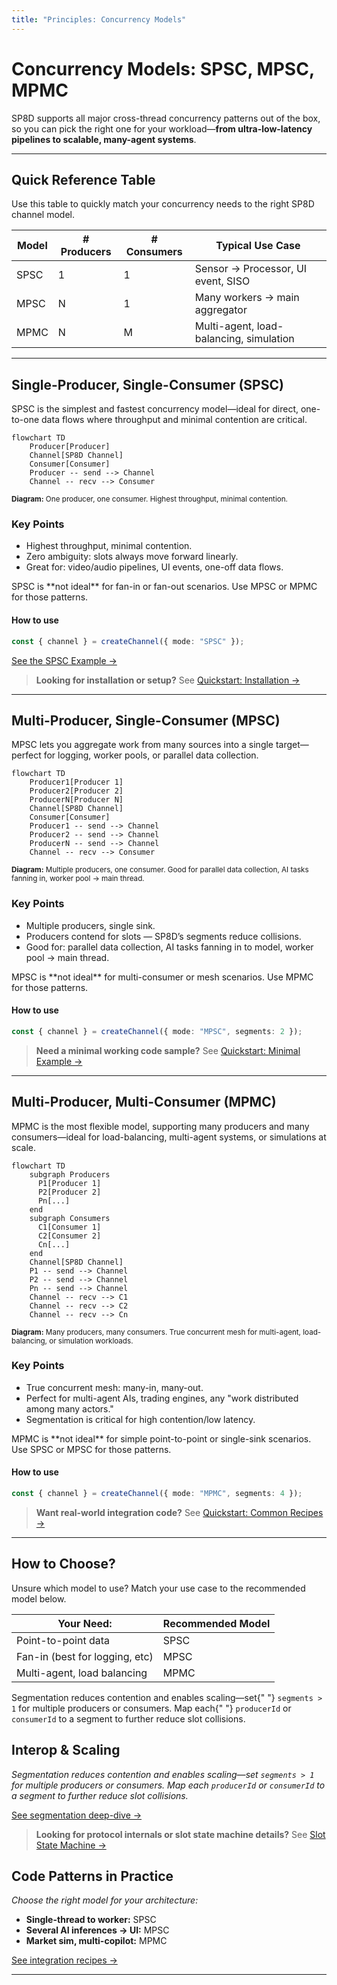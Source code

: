 ```yaml
---
title: "Principles: Concurrency Models"
---
```



# Concurrency Models: SPSC, MPSC, MPMC

SP8D supports all major cross-thread concurrency patterns out of the box, so you can pick the right one for your workload—**from ultra-low-latency pipelines to scalable, many-agent systems**.

---

## Quick Reference Table

<Callout type="info" title="Quick Reference">
  Use this table to quickly match your concurrency needs to the right SP8D
  channel model.
</Callout>

| Model | # Producers | # Consumers | Typical Use Case                        |
| ----- | ----------- | ----------- | --------------------------------------- |
| SPSC  | 1           | 1           | Sensor → Processor, UI event, SISO      |
| MPSC  | N           | 1           | Many workers → main aggregator          |
| MPMC  | N           | M           | Multi-agent, load-balancing, simulation |

---

## Single-Producer, Single-Consumer (SPSC)

<Callout type="info" title="Model Overview">
  SPSC is the simplest and fastest concurrency model—ideal for direct,
  one-to-one data flows where throughput and minimal contention are critical.
</Callout>

```mermaid
flowchart TD
    Producer[Producer]
    Channel[SP8D Channel]
    Consumer[Consumer]
    Producer -- send --> Channel
    Channel -- recv --> Consumer
```

<sub>
  <strong>Diagram:</strong> One producer, one consumer. Highest throughput,
  minimal contention.
</sub>

### Key Points

- Highest throughput, minimal contention.
- Zero ambiguity: slots always move forward linearly.
- Great for: video/audio pipelines, UI events, one-off data flows.

<Callout type="tip" title="Not Ideal For">
  SPSC is **not ideal** for fan-in or fan-out scenarios. Use MPSC or MPMC for
  those patterns.
</Callout>

#### How to use

```ts copy
const { channel } = createChannel({ mode: "SPSC" });
```

[See the SPSC Example →](/examples/basic-spsc)

> **Looking for installation or setup?** See [Quickstart: Installation →](/quickstart/installation)

---

## Multi-Producer, Single-Consumer (MPSC)

<Callout type="info" title="Model Overview">
  MPSC lets you aggregate work from many sources into a single target—perfect
  for logging, worker pools, or parallel data collection.
</Callout>

```mermaid
flowchart TD
    Producer1[Producer 1]
    Producer2[Producer 2]
    ProducerN[Producer N]
    Channel[SP8D Channel]
    Consumer[Consumer]
    Producer1 -- send --> Channel
    Producer2 -- send --> Channel
    ProducerN -- send --> Channel
    Channel -- recv --> Consumer
```

<sub>
  <strong>Diagram:</strong> Multiple producers, one consumer. Good for parallel
  data collection, AI tasks fanning in, worker pool → main thread.
</sub>

### Key Points

- Multiple producers, single sink.
- Producers contend for slots — SP8D’s segments reduce collisions.
- Good for: parallel data collection, AI tasks fanning in to model, worker pool → main thread.

<Callout type="tip" title="Not Ideal For">
  MPSC is **not ideal** for multi-consumer or mesh scenarios. Use MPMC for those
  patterns.
</Callout>

#### How to use

```ts copy
const { channel } = createChannel({ mode: "MPSC", segments: 2 });
```

> **Need a minimal working code sample?** See [Quickstart: Minimal Example →](/quickstart/minimal-example)

---

## Multi-Producer, Multi-Consumer (MPMC)

<Callout type="info" title="Model Overview">
  MPMC is the most flexible model, supporting many producers and many
  consumers—ideal for load-balancing, multi-agent systems, or simulations at
  scale.
</Callout>

```mermaid
flowchart TD
    subgraph Producers
      P1[Producer 1]
      P2[Producer 2]
      Pn[...]
    end
    subgraph Consumers
      C1[Consumer 1]
      C2[Consumer 2]
      Cn[...]
    end
    Channel[SP8D Channel]
    P1 -- send --> Channel
    P2 -- send --> Channel
    Pn -- send --> Channel
    Channel -- recv --> C1
    Channel -- recv --> C2
    Channel -- recv --> Cn
```

<sub>
  <strong>Diagram:</strong> Many producers, many consumers. True concurrent mesh
  for multi-agent, load-balancing, or simulation workloads.
</sub>

### Key Points

- True concurrent mesh: many-in, many-out.
- Perfect for multi-agent AIs, trading engines, any "work distributed among many actors."
- Segmentation is critical for high contention/low latency.

<Callout type="tip" title="Not Ideal For">
  MPMC is **not ideal** for simple point-to-point or single-sink scenarios. Use
  SPSC or MPSC for those patterns.
</Callout>

#### How to use

```ts copy
const { channel } = createChannel({ mode: "MPMC", segments: 4 });
```

> **Want real-world integration code?** See [Quickstart: Common Recipes →](/quickstart/common-recipes)

---

## How to Choose?

<Callout type="info" title="Choosing the Right Model">
  Unsure which model to use? Match your use case to the recommended model below.
</Callout>

| Your Need:                     | Recommended Model |
| ------------------------------ | ----------------- |
| Point-to-point data            | SPSC              |
| Fan-in (best for logging, etc) | MPSC              |
| Multi-agent, load balancing    | MPMC              |

<Callout type="tip" title="Scaling with Segments">
  Segmentation reduces contention and enables scaling—set{" "}
  <code>segments &gt; 1</code> for multiple producers or consumers. Map each{" "}
  <code>producerId</code> or <code>consumerId</code> to a segment to further
  reduce slot collisions.
</Callout>

## Interop & Scaling

_Segmentation reduces contention and enables scaling—set `segments > 1` for multiple producers or consumers. Map each `producerId` or `consumerId` to a segment to further reduce slot collisions._

[See segmentation deep-dive →](/guides-and-howtos/faqs)

> **Looking for protocol internals or slot state machine details?** See [Slot State Machine →](/guides-and-howtos/faqs)

## Code Patterns in Practice

_Choose the right model for your architecture:_

- **Single-thread to worker:** SPSC
- **Several AI inferences → UI:** MPSC
- **Market sim, multi-copilot:** MPMC

[See integration recipes →](/quickstart/common-recipes)

---
